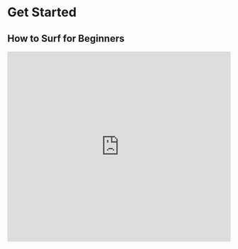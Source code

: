 # Get Started

## How to Surf for Beginners

<iframe
  width="100%"
  height="430"
  src="https://www.youtube.com/embed/LwPtyLlbLRY"
  frameBorder="0"
  allow="accelerometer; autoplay; clipboard-write; encrypted-media; gyroscope; picture-in-picture"
  allowFullScreen
/>

### Lesson #1

**`[1:28]`**

> Sidestep to board a ramp.

- Press
  - `A` on the **right** side of a ramp
  - `D` on the **left** side of a ramp

### Lesson #2 - Ascending or Descending

**`[2:10]`**

### Lesson #3 - Flicking

**`[2:52]`**

- Flick towards center of the ramp to jump from one ramp to another.
- Be smooth

### Lesson #4 - Air Strafing

**`[3:38]`**

- Change direction in air by pressing
  - `A` and move mouse to the **left**
  - or `D` and move mouse to the **right**

<p></p>

- Make sure
  - to be smooth
  - to press the correct key

### Putting it all together

**`[4:40]`**

### Other Movements

**`[5:04]`**

- bhop (automatically keep jumping) by holding down jump key
- crouch (beginners shouldn't crouch)

## Ramping

<iframe
  width="100%"
  height="430"
  src="https://www.youtube.com/embed/-mdFfOc6JdI"
  frameBorder="0"
  allow="accelerometer; autoplay; clipboard-write; encrypted-media; gyroscope; picture-in-picture"
  allowFullScreen
/>

### Lesson #5 - Curved Ramps

**`[1:47]`**

- air-strafe away from the ramp in a similar rate the ramp is curved ([Lesson #4](#lesson-4---air-strafing))
- only if you have enough speed to press against the ramp
- otherwise use the boarding key from [Lesson #1](#lesson-1)

For example in surf_utopia_njv

### Lesson #6 - Catching a Fall

**`[2:46]`**

- Face away from the ramp
- Travel away from the ramp
  when you board and catch a fall

then smoothly turn your view parallel with the ramp to continue surfing

### Lesson #7 - Board Position

**`[3:42]`**

> Board the ramp as high as possible

### Lesson #8 - Swooping

**`[4:26]`**

1. Board high on the ramp
2. Surf to the bottom
3. Flick of the ramp from a position high on the ramp

### Lesson #9 - Combining Ramps

**`[5:06]`**

Consider how to navigate from one ramp to the next by air strafing ([Lesson #4](#lesson-4---air-strafing))

For example surf_beginner stage 2
